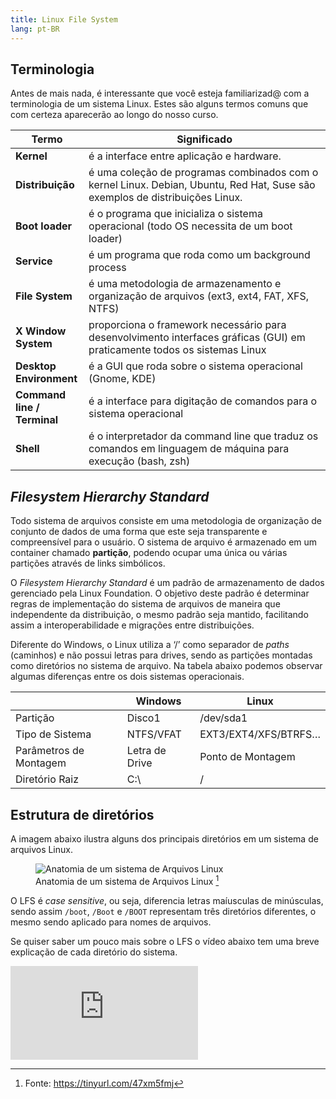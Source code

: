 ```yaml
---
title: Linux File System
lang: pt-BR
---
```


## Terminologia

Antes de mais nada, é interessante que você esteja familiarizad\@ com a terminologia de um sistema Linux. Estes são alguns termos comuns que com certeza aparecerão ao longo do nosso curso.

| Termo                       | Significado                                                                                                                  |
|-----------------|-------------------------------------------------------|
| **Kernel**                  | é a interface entre aplicação e hardware.                                                                                    |
| **Distribuição**            | é uma coleção de programas combinados com o kernel Linux. Debian, Ubuntu, Red Hat, Suse são exemplos de distribuições Linux. |
| **Boot loader**             | é o programa que inicializa o sistema operacional (todo OS necessita de um boot loader)                                      |
| **Service**                 | é um programa que roda como um background process                                                                            |
| **File System**             | é uma metodologia de armazenamento e organização de arquivos (ext3, ext4, FAT, XFS, NTFS)                                    |
| **X Window System**         | proporciona o framework necessário para desenvolvimento interfaces gráficas (GUI) em praticamente todos os sistemas Linux    |
| **Desktop Environment**     | é a GUI que roda sobre o sistema operacional (Gnome, KDE)                                                                    |
| **Command line / Terminal** | é a interface para digitação de comandos para o sistema operacional                                                          |
| **Shell**                   | é o interpretador da command line que traduz os comandos em linguagem de máquina para execução (bash, zsh)                   |

## *Filesystem Hierarchy Standard* {#fhs}

Todo sistema de arquivos consiste em uma metodologia de organização de conjunto de dados de uma forma que este seja transparente e compreensível para o usuário. O sistema de arquivo é armazenado em um container chamado **partição**, podendo ocupar uma única ou várias partições através de links simbólicos.

O *Filesystem Hierarchy Standard* é um padrão de armazenamento de dados gerenciado pela Linux Foundation. O objetivo deste padrão é determinar regras de implementação do sistema de arquivos de maneira que independente da distribuição, o mesmo padrão seja mantido, facilitando assim a interoperabilidade e migrações entre distribuições.

Diferente do Windows, o Linux utiliza a '/' como separador de *paths* (caminhos) e não possui letras para drives, sendo as partições montadas como diretórios no sistema de arquivo. Na tabela abaixo podemos observar algumas diferenças entre os dois sistemas operacionais.

|                        | Windows        | Linux                  |
|------------------------|----------------|------------------------|
| Partição               | Disco1         | /dev/sda1              |
| Tipo de Sistema        | NTFS/VFAT      | EXT3/EXT4/XFS/BTRFS... |
| Parâmetros de Montagem | Letra de Drive | Ponto de Montagem      |
| Diretório Raiz         | C:\\           | /                      |

## Estrutura de diretórios {#diretorios}

A imagem abaixo ilustra alguns dos principais diretórios em um sistema de arquivos Linux.

![Anatomia de um sistema de Arquivos Linux [^1]](images/linux_dir.png){fig-align="center"}

[^1]: Fonte: <https://tinyurl.com/47xm5fmj>

[^2]: Fonte: <https://tinyurl.com/47xm5fmj>

O LFS é *case sensitive*, ou seja, diferencia letras maíusculas de minúsculas, sendo assim `/boot`, `/Boot` e `/BOOT` representam três diretórios diferentes, o mesmo sendo aplicado para nomes de arquivos.

Se quiser saber um pouco mais sobre o LFS o vídeo abaixo tem uma breve explicação de cada diretório do sistema.


<div class="ratio ratio-16x9">
<iframe src="https://www.youtube.com/embed/42iQKuQodW4" frameborder="0" allow="accelerometer; autoplay; encrypted-media; gyroscope; picture-in-picture" allowfullscreen></iframe>
</div>


